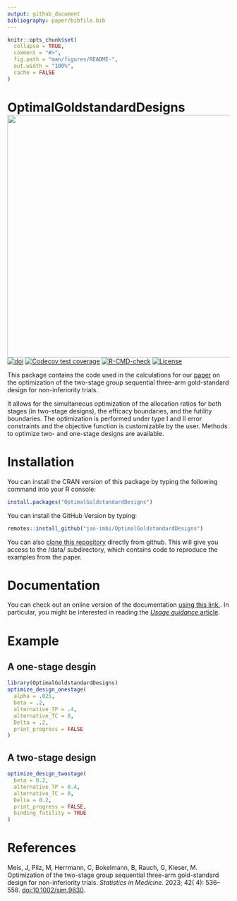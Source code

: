 ```yaml
---
output: github_document
bibliography: paper/bibfile.bib
---
```


<!-- README.md is generated from README.Rmd. Please edit that file -->

```r
knitr::opts_chunk$set(
  collapse = TRUE,
  comment = "#>",
  fig.path = "man/figures/README-",
  out.width = "100%",
  cache = FALSE
)
```

# OptimalGoldstandardDesigns <a href='https://github.com/jan-imbi/OptimalGoldstandardDesigns'><img src='man/figures/sticker.png' align="right" height="550" /></a>

<!-- badges: start -->
[![doi](https://img.shields.io/badge/doi-10.1002%2Fsim.9630-blue)](https://doi.org/10.1002/sim.9630)
[![Codecov test coverage](https://codecov.io/gh/jan-imbi/OptimalGoldstandardDesigns/branch/master/graph/badge.svg)](https://app.codecov.io/gh/jan-imbi/OptimalGoldstandardDesigns?branch=master)
[![R-CMD-check](https://github.com/jan-imbi/OptimalGoldstandardDesigns/actions/workflows/R-CMD-check.yaml/badge.svg)](https://github.com/jan-imbi/OptimalGoldstandardDesigns/actions/workflows/R-CMD-check.yaml)
[![License](https://img.shields.io/github/license/jan-imbi/OptimalGoldstandardDesigns)](https://github.com/jan-imbi/OptimalGoldstandardDesigns/blob/master/LICENSE.md)
<!-- badges: end -->

This package contains the code used in the calculations for
our [paper](https://doi.org/10.1002/sim.9630)
on the optimization of the two-stage group sequential three-arm gold-standard
design for non-inferiority trials.

It allows for the simultaneous optimization of the
allocation ratios for both stages (in two-stage designs),
the efficacy boundaries, and the
futility boundaries. The optimization is performed
under type I and II error constraints and the objective function is
customizable by the user.
Methods to optimize two- and one-stage designs are available.

# Installation
You can install the CRAN version of this package by typing the following
command into your R console:
```r
install.packages("OptimalGoldstandardDesigns")
```

You can install the GitHub Version by typing:
```r
remotes::install_github("jan-imbi/OptimalGoldstandardDesigns")
```

You can also [clone this repository](https://docs.github.com/en/repositories/creating-and-managing-repositories/cloning-a-repository)
directly from github. This will
give you access to the /data/ subdirectory, which contains code to reproduce
the examples from the paper.

# Documentation
You can check out an online version of the documentation 
[using this link.](https://jan-imbi.github.io/OptimalGoldstandardDesigns/).
In particular, you might be interested in reading the [*Usage guidance* article](https://jan-imbi.github.io/OptimalGoldstandardDesigns/articles/Introduction.html).

# Example
## A one-stage desgin
```r
library(OptimalGoldstandardDesigns)
optimize_design_onestage(
  alpha = .025,
  beta = .2,
  alternative_TP = .4,
  alternative_TC = 0,
  Delta = .2,
  print_progress = FALSE
)
```

## A two-stage design
```r
optimize_design_twostage(
  beta = 0.2,
  alternative_TP = 0.4,
  alternative_TC = 0,
  Delta = 0.2,
  print_progress = FALSE,
  binding_futility = TRUE
)
```


# References
Meis, J, Pilz, M, Herrmann, C, Bokelmann, B, Rauch, G, Kieser, M. Optimization of the two-stage group
sequential three-arm gold-standard design for non-inferiority trials. *Statistics in Medicine.* 2023; 42(
4): 536– 558. [doi:10.1002/sim.9630](https://doi.org/10.1002/sim.9630).
